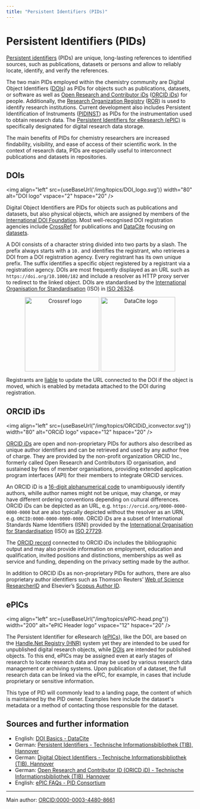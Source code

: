 ```yaml
---
title: "Persistent Identifiers (PIDs)"
---
```


# Persistent Identifiers (PIDs)


[Persistent identifiers](https://doi.org/10.5334/dsj-2017-009) (PIDs) are unique, long-lasting references to identified sources, such as publications, datasets or persons and allow to reliably locate, identify, and verify the references.

The two main PIDs employed within the chemistry community are Digital Object Identifiers ([DOIs](https://www.doi.org/)) as PIDs for objects such as publications, datasets, or software as well as [Open Research and Contributor iDs](https://doi.org/10.1087/20120404) ([ORCID iDs](https://orchid.org/)) for people. Additionally, the [Research Organization Registry](https://doi.org/10.6087/kcse.192) ([ROR](https://ror.org/)) is used to identify research institutions. Current development also includes Persistent Identification of Instruments ([PIDINST](https://doi.org/10.5334/dsj-2020-018)) as PIDs for the instrumentation used to obtain research data. The [Persistent Identifiers for eResearch (ePIC)](https://www.pidconsortium.net/) is specifically designated for digital research data storage.

The main benefits of PIDs for chemistry researchers are increased findability, visibility, and ease of access of their scientific work. In the context of research data, PIDs are especially useful to interconnect publications and datasets in repositories.

## DOIs

<img align="left" src={useBaseUrl('/img/topics/DOI_logo.svg')} width="80" alt="DOI logo" vspace="2" hspace="20" />

Digital Object Identifiers are PIDs for objects such as publications and datasets, but also physical objects, which are assigned by members of the [International DOI Foundation](https://datascience.codata.org/articles/abstract/353/). Most well-recognised DOI registration agencies include [CrossRef](https://www.crossref.org/) for publications and [DataCite](https://datacite.org/) focusing on [datasets](https://doi.org/10.1109/COINFO.2009.66).

A DOI consists of a character string divided into two parts by a slash. The prefix always starts with a `10.` and identifies the registrant, who retrieves a DOI from a DOI registration agency. Every registrant has its own unique prefix. The suffix identifies a specific object registered by a registrant via a registration agency. DOIs are most frequently displayed as an URL such as `https://doi.org/10.1000/182` and include a resolver as HTTP proxy server to redirect to the linked object. DOIs are standardised by the [International Organisation for Standardisation](https://www.iso.org/) (ISO) in [ISO 26324](https://www.iso.org/standard/43506.html).

<p align="center"><img align="center" src={useBaseUrl("/img/topics/crossref-logo-landscape-200.svg")} width="200" alt="Crossref logo" />
<img align="center" src={useBaseUrl("/img/topics/datacite.svg")} class="align-center" width="200" alt="DataCite logo" /></p>

Registrants are [liable](https://support.datacite.org/docs/doi-registration-policy) to update the URL connected to the DOI if the object is moved, which is enabled by metadata attached to the DOI during registration.

## ORCID iDs

<img align="left" src={useBaseUrl("/img/topics/ORCIDiD_iconvector.svg")} width="80" alt="ORCiD logo" vspace="12" hspace="20" />

[ORCID iDs](https://orchid.org/) are open and non-proprietary PIDs for authors also described as unique author identifiers and can be retrieved and used by any author free of charge. They are provided by the non-profit organization ORCID Inc., formerly called Open Research and Contributors ID organisation, and sustained by fees of member organisations, providing extended application program interfaces (API) for their members to integrate ORCID services.

An ORCID iD is a [16-digit alphanumerical code](https://support.orcid.org/hc/en-us/articles/360006897674-Structure-of-the-ORCID-Identifier) to unambiguously identify authors, whille author names might not be unique, may change, or may have different ordering conventions depending on cultural differences. ORCID iDs can be depicted as an URL, e.g. `https://orcid.org/0000-0000-0000-0000` but are also typically depicted without the resolver as an URN, e.g. `ORCID:0000-0000-0000-0000`. ORCID iDs are a subset of International Standards Name Identifiers (ISNI) provided by the [International Organisation for Standardisation](https://www.iso.org/) (ISO) as [ISO 27729](https://www.iso.org/standard/44292.html).

The [ORCID record](https://doi.org/10.1038/462825a) connected to ORCID iDs includes the bibliographic output and may also provide information on employment, education and qualification, invited positions and distinctions, memberships as well as service and funding, depending on the privacy setting made by the author.

In addition to ORCID iDs as non-proprietary PIDs for authors, there are also proprietary author identifiers such as Thomson Reuters’ [Web of Science ResearcherID](https://www.researcherid.com/#rid-for-researchers) and Elsevier’s [Scopus Author ID](https://www.scopus.com/freelookup/form/author.uri).

## ePICs
<!--![ePIC Header](../../static/img/topics/EPIC-header_transparent.png)-->

<img align="left" src={useBaseUrl("/img/topics/ePIC-head.png")} width="200" alt="ePIC Header logo" vspace="12" hspace="20" />

The Persistent Identifier for eResearch ([ePICs](https://www.pidconsortium.net/)), like the DOI, are based on the [Handle.Net Registry (HNR)](https://www.handle.net/) system yet they are intended to be used for unpublished digital research objects, while [DOIs](#dois) are intended for published objects. To this end, ePICs may be assigned even at early stages of research to locate research data and may be used by various research data management or archiving systems. Upon publication of a dataset, the full research data can be linked via the ePIC, for example, in cases that include proprietary or sensitive information. 

This type of PID will commonly lead to a landing page, the content of which is maintained by the PID owner. Examples here include the dataset's metadata or a method of contacting those responsible for the dataset.

## Sources and further information

- English: [DOI Basics - DataCite](https://support.datacite.org/docs/doi-basics)
- German: [Persistent Identifiers - Technische Informationsbibliothek (TIB), Hannover](https://projects.tib.eu/pid-service/persistent-identifiers/persistent-identifiers-pids/)
- German: [Digital Object Identifiers - Technische Informationsbibliothek (TIB), Hannover](https://projects.tib.eu/pid-service/persistent-identifiers/digital-object-identifiers-dois/)
- German: [Open Research and Contributor ID (ORICD iD) - Technische Informationsbibliothek (TIB), Hannover](https://projects.tib.eu/pid-service/persistent-identifiers/open-researcher-and-contributor-id-orcid-id/)
- English: [ePIC FAQs - PID Consortium](https://www.pidconsortium.net/?page_id=1060)

----
Main author: [ORCID:0000-0003-4480-8661](https://orcid.org/0000-0003-4480-8661)